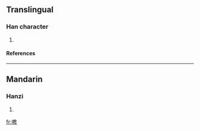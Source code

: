 ==Translingual==
===Han character===
{{Han char|rn=30|rad=口|as=11|sn=14|four=|canj=口十木大 (RJDK)}}
# {{defn|Han|sort=口11}}
====References====
{{Han ref|kx=0205.110|dkj=04180|dj=0428.040|hdz=10673.030|uh=560B|ud=22027}}
----
==Mandarin==
===Hanzi===
{{cmn-hanzi|pin=[[xiāo]] ([[xiao1]])|wg=hsiao<sup>1</sup>}}
# {{defn|Mandarin}}

[[fr:嘋]]